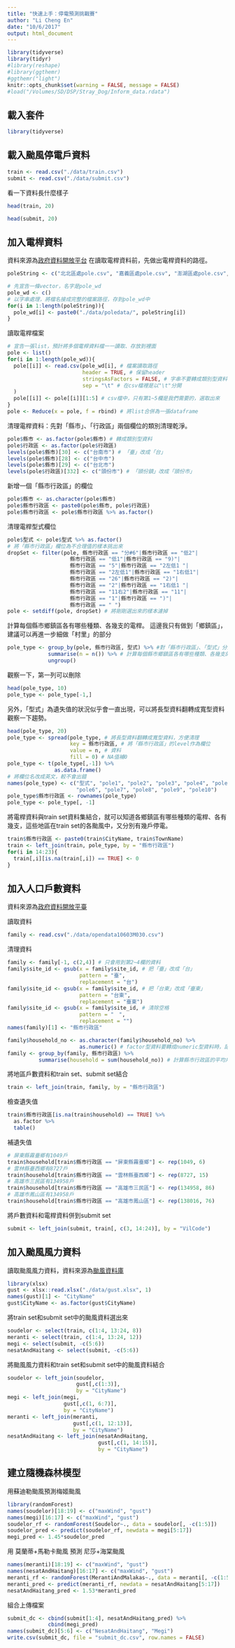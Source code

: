 ```yaml
---
title: "快速上手：停電預測挑戰賽"
author: "Li Cheng En"
date: "10/6/2017"
output: html_document
---
```


```r
library(tidyverse)
library(tidyr)
#library(reshape)
#library(ggthemr)
#ggthemr("light")
knitr::opts_chunk$set(warning = FALSE, message = FALSE)
#load("/Volumes/SD/DSP/Stray_Dog/Inform_data.rdata")
```

## 載入套件
```r
library(tidyverse)
```

## 載入颱風停電戶資料
```r
train <- read.csv("./data/train.csv")
submit <- read.csv("./data/submit.csv")
```

看一下資料長什麼樣子
```r
head(train, 20)
```

```r
head(submit, 20)
```

## 加入電桿資料
資料來源為[政府資料開放平台](https://data.gov.tw/dataset/33305)
在讀取電桿資料前，先做出電桿資料的路徑。
```r
poleString <- c("北北區處pole.csv", "嘉義區處pole.csv", "澎湖區處pole.csv", "北南區處pole.csv", "基隆區處pole.csv", "花蓮區處pole.csv", "北市區處pole.csv", "宜蘭區處pole.csv", "苗栗區處pole.csv", "北西區處pole.csv", "屏東區處pole.csv", "金門區處pole.csv", "南投區處pole.csv", "彰化區處pole.csv", "雲林區處pole.csv", "台中區處pole.csv", "新營區處pole.csv", "馬祖區處pole.csv", "台南區處pole.csv", "新竹區處pole.csv", "高雄區處pole.csv", "台東區處pole.csv", "桃園區處pole.csv", "鳳山區處pole.csv")

# 先宣告一條vector，名字是pole_wd
pole_wd <- c() 
# 以字串處理，將檔名接成完整的檔案路徑，存到pole_wd中
for(i in 1:length(poleString)){
  pole_wd[i] <- paste0("./data/poledata/", poleString[i])
}
```

讀取電桿檔案
```r
# 宣告一張list，預計將多個電桿資料檔一一讀取、存放到裡面
pole <- list()
for(i in 1:length(pole_wd)){
  pole[[i]] <- read.csv(pole_wd[i], # 檔案讀取路徑
                        header = TRUE, # 保留header
                        stringsAsFactors = FALSE, # 字串不要轉成類別型資料
                        sep = "\t" # 在csv檔裡是以"\t"分開
  )
  pole[[i]] <- pole[[i]][1:5] # csv檔中，只有第1~5欄是我們需要的，選取出來
}
pole <- Reduce(x = pole, f = rbind) # 將list合併為一張dataframe
```

清理電桿資料：先對「縣市」、「行政區」兩個欄位的類別清理乾淨。
```r
pole$縣市 <- as.factor(pole$縣市) # 轉成類別型資料
pole$行政區 <- as.factor(pole$行政區) 
levels(pole$縣市)[30] <- c("台南市") # 「臺」改成「台」
levels(pole$縣市)[28] <- c("台中市")
levels(pole$縣市)[29] <- c("台北市")
levels(pole$行政區)[332] <- c("頭份市") # 「頭份鎮」改成「頭份市」
```

新增一個「縣市行政區」的欄位
```r
pole$縣市 <- as.character(pole$縣市)
pole$縣市行政區 <- paste0(pole$縣市, pole$行政區)
pole$縣市行政區 <- pole$縣市行政區 %>% as.factor()
```

清理電桿型式欄位
```r
pole$型式 <- pole$型式 %>% as.factor()
# 將「縣市行政區」欄位為不合理值的樣本挑出來
dropSet <- filter(pole, 縣市行政區 == "分#6"|縣市行政區 == "低2"|
                    縣市行政區 == "低1"|縣市行政區 == "9)"|
                    縣市行政區 == "5"|縣市行政區 == "2左低1 "|
                    縣市行政區 == "2左低1"|縣市行政區 == "1右低1"|
                    縣市行政區 == "26"|縣市行政區 == "2)"|
                    縣市行政區 == "2"|縣市行政區 == "1右低1 "|
                    縣市行政區 == "11右2"|縣市行政區 == "11"|
                    縣市行政區 == "1"|縣市行政區 == ")"|
                    縣市行政區 == " ")
pole <- setdiff(pole, dropSet) # 將剛剛選出來的樣本濾掉
```

計算每個縣市鄉鎮區各有哪些種類、各幾支的電桿。
這邊我只有做到「鄉鎮區」，建議可以再進一步細做「村里」的部分
```r
pole_type <- group_by(pole, 縣市行政區, 型式) %>% #對「縣市行政區」、「型式」分類
             summarise(n = n()) %>% # 計算每個縣市鄉鎮區各有哪些種類、各幾支的電桿
             ungroup() 
```

觀察一下，第一列可以刪除
```r
head(pole_type, 10)
pole_type <- pole_type[-1,]
```

另外，「型式」為遺失值的狀況似乎會一直出現，可以將長型資料翻轉成寬型資料觀察一下趨勢。
```r
head(pole_type, 20)
pole_type <- spread(pole_type, # 將長型資料翻轉成寬型資料，方便清理
                    key = 縣市行政區, # 將「縣市行政區」的level作為欄位
                    value = n, # 資料
                    fill = 0) # NA值補0
pole_type <- t(pole_type[,-1]) %>% 
               as.data.frame()
# 將欄位名改成英文，較不會出錯
names(pole_type) <- c("型式", "pole1", "pole2", "pole3", "pole4", "pole5",
                      "pole6", "pole7", "pole8", "pole9", "pole10")
pole_type$縣市行政區 <- rownames(pole_type)
pole_type <- pole_type[, -1]
```

將電桿資料與train set資料集結合，就可以知道各鄉鎮區有哪些種類的電桿、各有幾支，這些地區在train set的各颱風中，又分別有幾戶停電。
```r
train$縣市行政區 <- paste0(train$CityName, train$TownName) 
train <- left_join(train, pole_type, by = "縣市行政區")
for(i in 14:23){
  train[,i][is.na(train[,i]) == TRUE] <- 0
}
```

## 加入人口戶數資料
資料來源為[政府資料開放平臺](https://data.gov.tw/dataset/32973#r0)

讀取資料
```r
family <- read.csv("./data/opendata10603M030.csv")
```

清理資料
```r
family <- family[-1, c(2,4)] # 只會用到第2~4欄的資料
family$site_id <- gsub(x = family$site_id, # 把「臺」改成「台」
                       pattern = "臺", 
                       replacement = "台")
family$site_id <- gsub(x = family$site_id, # 把「台東」改成「臺東」
                       pattern = "台東", 
                       replacement = "臺東")
family$site_id <- gsub(x = family$site_id, # 清除空格
                       pattern = "　", 
                       replacement = "")
names(family)[1] <- "縣市行政區"

family$household_no <- as.character(family$household_no) %>%
                       as.numeric() # factor型資料要轉成numeric型資料時，記得要先轉成character型資料
family <- group_by(family, 縣市行政區) %>% 
          summarise(household = sum(household_no)) # 計算縣市行政區的平均戶數
```

將地區戶數資料和train set、submit set結合
```r
train <- left_join(train, family, by = "縣市行政區")
```

檢查遺失值
```r
train$縣市行政區[is.na(train$household) == TRUE] %>% 
  as.factor %>%  
  table()
```

補遺失值
```r
# 屏東縣霧臺鄉有1049戶
train$household[train$縣市行政區 == "屏東縣霧臺鄉"] <- rep(1049, 6)
# 雲林縣臺西鄉有8727戶
train$household[train$縣市行政區 == "雲林縣臺西鄉"] <- rep(8727, 15)
# 高雄市三民區有134958戶
train$household[train$縣市行政區 == "高雄市三民區"] <- rep(134958, 86)
# 高雄市鳳山區有134958戶
train$household[train$縣市行政區 == "高雄市鳳山區"] <- rep(138016, 76)
```

將戶數資料和電桿資料併到submit set
```r
submit <- left_join(submit, train[, c(3, 14:24)], by = "VilCode")
```

## 加入颱風風力資料
讀取颱風風力資料，資料來源為[颱風資料庫](http://rdc28.cwb.gov.tw/)
```r
library(xlsx)
gust <- xlsx::read.xlsx("./data/gust.xlsx", 1)
names(gust)[1] <- "CityName"
gust$CityName <- as.factor(gust$CityName)
```

將train set和submit set中的颱風資料選出來
```r
soudelor <- select(train, c(1:4, 13:24, 8))
meranti <- select(train, c(1:4, 13:24, 12))
megi <- select(submit, -c(5:6))
nesatAndHaitang <- select(submit, -c(5:6))
```

將颱風風力資料和train set和submit set中的颱風資料結合
```r
soudelor <- left_join(soudelor, 
                      gust[,c(1:3)], 
                      by = "CityName")
megi <- left_join(megi, 
                  gust[,c(1, 6:7)], 
                  by = "CityName")
meranti <- left_join(meranti, 
                     gust[,c(1, 12:13)], 
                     by = "CityName")
nesatAndHaitang <- left_join(nesatAndHaitang, 
                             gust[,c(1, 14:15)], 
                             by = "CityName")
```

## 建立隨機森林模型
用蘇迪勒颱風預測梅姬颱風
```r
library(randomForest)
names(soudelor)[18:19] <- c("maxWind", "gust")
names(megi)[16:17] <- c("maxWind", "gust")
soudelor_rf <- randomForest(Soudelor~., data = soudelor[, -c(1:5)])
soudelor_pred <- predict(soudelor_rf, newdata = megi[5:17])
megi_pred <- 1.45*soudelor_pred
```

用 莫蘭蒂+馬勒卡颱風 預測 尼莎+海棠颱風
```r
names(meranti)[18:19] <- c("maxWind", "gust")
names(nesatAndHaitang)[16:17] <- c("maxWind", "gust")
meranti_rf <- randomForest(MerantiAndMalakas~., data = meranti[, -c(1:5)])
meranti_pred <- predict(meranti_rf, newdata = nesatAndHaitang[5:17])
nesatAndHaitang_pred <- 1.53*meranti_pred
```

組合上傳檔案
```r
submit_dc <- cbind(submit[1:4], nesatAndHaitang_pred) %>% 
             cbind(megi_pred)
names(submit_dc)[5:6] <- c("NesatAndHaitang", "Megi")
write.csv(submit_dc, file = "submit_dc.csv", row.names = FALSE)
```
